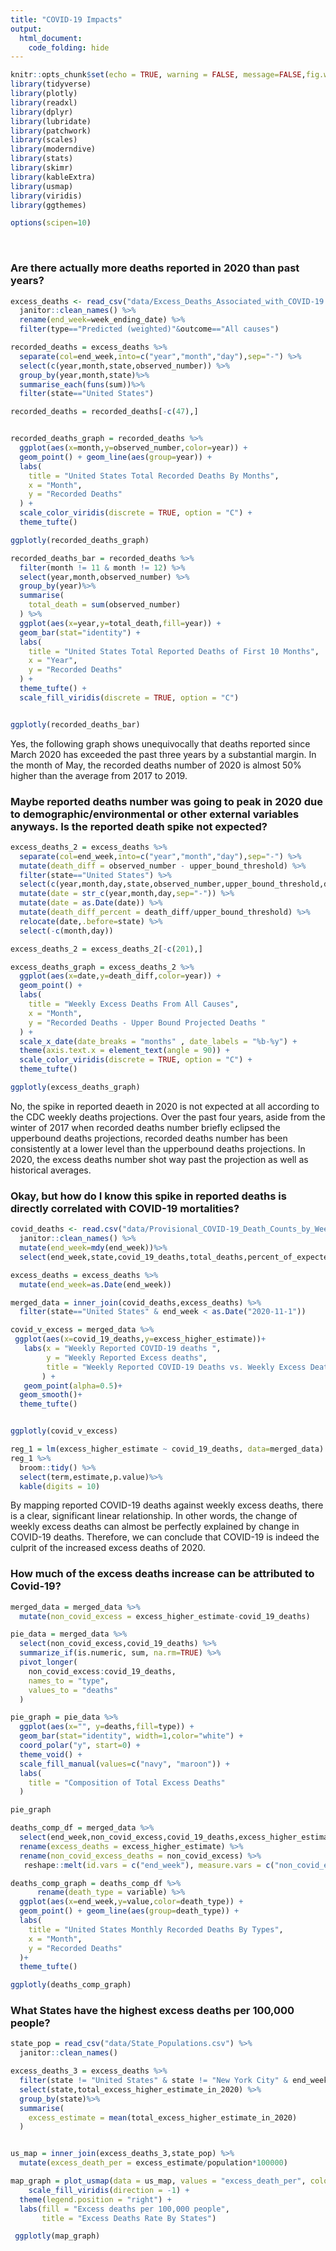 ```yaml
---
title: "COVID-19 Impacts"
output: 
  html_document: 
    code_folding: hide
---
```

```r
knitr::opts_chunk$set(echo = TRUE, warning = FALSE, message=FALSE,fig.width=8, fig.height=6, out.width="100%")
library(tidyverse)
library(plotly)
library(readxl)
library(dplyr)
library(lubridate)
library(patchwork)
library(scales)
library(moderndive)
library(stats)
library(skimr)
library(kableExtra)
library(usmap)
library(viridis)
library(ggthemes)

options(scipen=10)  

```
<br>  

### Are there actually more deaths reported in 2020 than past years?
```r
excess_deaths <- read_csv("data/Excess_Deaths_Associated_with_COVID-19.csv") %>% 
  janitor::clean_names() %>% 
  rename(end_week=week_ending_date) %>%
  filter(type=="Predicted (weighted)"&outcome=="All causes")

recorded_deaths = excess_deaths %>%
  separate(col=end_week,into=c("year","month","day"),sep="-") %>%
  select(c(year,month,state,observed_number)) %>%
  group_by(year,month,state)%>%
  summarise_each(funs(sum))%>%
  filter(state=="United States") 

recorded_deaths = recorded_deaths[-c(47),]


recorded_deaths_graph = recorded_deaths %>%
  ggplot(aes(x=month,y=observed_number,color=year)) + 
  geom_point() + geom_line(aes(group=year)) + 
  labs(
    title = "United States Total Recorded Deaths By Months",
    x = "Month",
    y = "Recorded Deaths"
  ) + 
  scale_color_viridis(discrete = TRUE, option = "C") +
  theme_tufte()

ggplotly(recorded_deaths_graph)
```

```r
recorded_deaths_bar = recorded_deaths %>%
  filter(month != 11 & month != 12) %>%
  select(year,month,observed_number) %>%
  group_by(year)%>%
  summarise(
    total_death = sum(observed_number)
  ) %>%
  ggplot(aes(x=year,y=total_death,fill=year)) + 
  geom_bar(stat="identity") +
  labs(
    title = "United States Total Reported Deaths of First 10 Months",
    x = "Year",
    y = "Recorded Deaths"
  ) +
  theme_tufte() +
  scale_fill_viridis(discrete = TRUE, option = "C") 


ggplotly(recorded_deaths_bar)
```
Yes, the following graph shows unequivocally that deaths reported since March 2020 has exceeded the past three years by a substantial margin. In the month of May, the recorded deaths number of 2020 is almost 50% higher than the average from 2017 to 2019.  


### Maybe reported deaths number was going to peak in 2020 due to demographic/environmental or other external variables anyways. Is the reported death spike not expected?
```r
excess_deaths_2 = excess_deaths %>% 
  separate(col=end_week,into=c("year","month","day"),sep="-") %>%
  mutate(death_diff = observed_number - upper_bound_threshold) %>%
  filter(state=="United States") %>%
  select(c(year,month,day,state,observed_number,upper_bound_threshold,death_diff)) %>%
  mutate(date = str_c(year,month,day,sep="-")) %>%
  mutate(date = as.Date(date)) %>%
  mutate(death_diff_percent = death_diff/upper_bound_threshold) %>%
  relocate(date,.before=state) %>%
  select(-c(month,day))

excess_deaths_2 = excess_deaths_2[-c(201),]

excess_deaths_graph = excess_deaths_2 %>%
  ggplot(aes(x=date,y=death_diff,color=year)) + 
  geom_point() + 
  labs(
    title = "Weekly Excess Deaths From All Causes",
    x = "Month",
    y = "Recorded Deaths - Upper Bound Projected Deaths "
  ) +
  scale_x_date(date_breaks = "months" , date_labels = "%b-%y") +
  theme(axis.text.x = element_text(angle = 90)) +
  scale_color_viridis(discrete = TRUE, option = "C") +
  theme_tufte()

ggplotly(excess_deaths_graph)
```

No, the spike in reported deaeth in 2020 is not expected at all according to the CDC weekly deaths projections. Over the past four years, aside from the winter of 2017 when recorded deaths number briefly eclipsed the upperbound deaths projections, recorded deaths number has been consistently at a lower level than the upperbound deaths projections. In 2020, the excess deaths number shot way past the projection as well as historical averages.  

### Okay, but how do I know this spike in reported deaths is directly correlated with COVID-19 mortalities?

```r
covid_deaths <- read.csv("data/Provisional_COVID-19_Death_Counts_by_Week_Ending_Date_and_State.csv") %>% 
  janitor::clean_names() %>%
  mutate(end_week=mdy(end_week))%>%
  select(end_week,state,covid_19_deaths,total_deaths,percent_of_expected_deaths,pneumonia_deaths, pneumonia_and_covid_19_deaths, influenza_deaths, pneumonia_influenza_or_covid_19_deaths) 

excess_deaths = excess_deaths %>%
  mutate(end_week=as.Date(end_week))

merged_data = inner_join(covid_deaths,excess_deaths) %>%
  filter(state=="United States" & end_week < as.Date("2020-11-1"))

covid_v_excess = merged_data %>% 
 ggplot(aes(x=covid_19_deaths,y=excess_higher_estimate))+
   labs(x = "Weekly Reported COVID-19 deaths ", 
        y = "Weekly Reported Excess deaths",
        title = "Weekly Reported COVID-19 Deaths vs. Weekly Excess Deaths"
       ) +
   geom_point(alpha=0.5)+
  geom_smooth()+ 
  theme_tufte()


ggplotly(covid_v_excess)
```

```r
reg_1 = lm(excess_higher_estimate ~ covid_19_deaths, data=merged_data)
reg_1 %>%
  broom::tidy() %>%
  select(term,estimate,p.value)%>%
  kable(digits = 10)
```

By mapping reported COVID-19 deaths against weekly excess deaths, there is a clear, significant linear relationship. In other words, the change of weekly excess deaths can almost be perfectly explained by change in COVID-19 deaths. Therefore, we can conclude that COVID-19 is indeed the culprit of the increased excess deaths of 2020.

### How much of the excess deaths increase can be attributed to Covid-19?

```r
merged_data = merged_data %>%
  mutate(non_covid_excess = excess_higher_estimate-covid_19_deaths)

pie_data = merged_data %>%
  select(non_covid_excess,covid_19_deaths) %>%
  summarize_if(is.numeric, sum, na.rm=TRUE) %>%
  pivot_longer(
    non_covid_excess:covid_19_deaths,
    names_to = "type",
    values_to = "deaths"
  )

pie_graph = pie_data %>%
  ggplot(aes(x="", y=deaths,fill=type)) +
  geom_bar(stat="identity", width=1,color="white") +
  coord_polar("y", start=0) + 
  theme_void() +
  scale_fill_manual(values=c("navy", "maroon")) +
  labs(
    title = "Composition of Total Excess Deaths"
  )

pie_graph
```

```r
deaths_comp_df = merged_data %>%
  select(end_week,non_covid_excess,covid_19_deaths,excess_higher_estimate) %>%
  rename(excess_deaths = excess_higher_estimate) %>%
  rename(non_covid_excess_deaths = non_covid_excess) %>%
   reshape::melt(id.vars = c("end_week"), measure.vars = c("non_covid_excess_deaths","covid_19_deaths","excess_deaths"))

deaths_comp_graph = deaths_comp_df %>%
      rename(death_type = variable) %>%
  ggplot(aes(x=end_week,y=value,color=death_type)) + 
  geom_point() + geom_line(aes(group=death_type)) + 
  labs(
    title = "United States Monthly Recorded Deaths By Types",
    x = "Month",
    y = "Recorded Deaths"
  )+
  theme_tufte()

ggplotly(deaths_comp_graph)
```

### What States have the highest excess deaths per 100,000 people?
```r
state_pop = read_csv("data/State_Populations.csv") %>% 
  janitor::clean_names()

excess_deaths_3 = excess_deaths %>%
  filter(state != "United States" & state != "New York City" & end_week < as.Date("2020-3-1")) %>%
  select(state,total_excess_higher_estimate_in_2020) %>%
  group_by(state)%>%
  summarise(
    excess_estimate = mean(total_excess_higher_estimate_in_2020)
  )


us_map = inner_join(excess_deaths_3,state_pop) %>%
  mutate(excess_death_per = excess_estimate/population*100000)

map_graph = plot_usmap(data = us_map, values = "excess_death_per", color = "black") + 
    scale_fill_viridis(direction = -1) + 
  theme(legend.position = "right") +
  labs(fill = "Excess deaths per 100,000 people",
       title = "Excess Deaths Rate By States")

 ggplotly(map_graph)

```